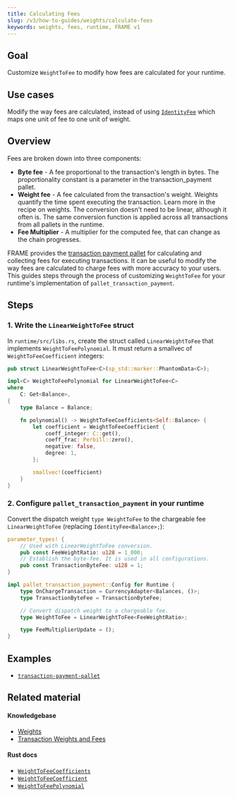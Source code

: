 ```yaml
---
title: Calculating Fees
slug: /v3/how-to-guides/weights/calculate-fees
keywords: weights, fees, runtime, FRAME v1
---
```


## Goal

Customize `WeightToFee` to modify how fees are calculated for your runtime.

## Use cases

Modify the way fees are calculated, instead of using [`IdentityFee`][identityfee-rustdocs] which maps one unit of fee to one unit of weight.

## Overview

Fees are broken down into three components:

- **Byte fee** - A fee proportional to the transaction's length in bytes. The proportionality constant is a parameter in the transaction_payment pallet.
- **Weight fee** - A fee calculated from the transaction's weight. Weights quantify the time spent executing the transaction. Learn more in the recipe on weights. The conversion doesn't need to be linear, although it often is. The same conversion function is applied across all transactions from all pallets in the runtime.
- **Fee Multiplier** - A multiplier for the computed fee, that can change as the chain progresses.

FRAME provides the [transaction payment pallet][transaction-frame] for calculating and collecting fees for executing transactions. It
can be useful to modify the way fees are calculated to charge fees with more accuracy to your users. This guides steps through the process of customizing `WeightToFee` for your runtime's implementation of `pallet_transaction_payment`.

## Steps

### 1. Write the `LinearWeightToFee` struct

In `runtime/src/libs.rs`, create the struct called `LinearWeightToFee` that implements `WeightToFeePolynomial`. It must return
a smallvec of `WeightToFeeCoefficient` integers:

```rust
pub struct LinearWeightToFee<C>(sp_std::marker::PhantomData<C>);

impl<C> WeightToFeePolynomial for LinearWeightToFee<C>
where
	C: Get<Balance>,
{
	type Balance = Balance;

	fn polynomial() -> WeightToFeeCoefficients<Self::Balance> {
		let coefficient = WeightToFeeCoefficient {
			coeff_integer: C::get(),
			coeff_frac: Perbill::zero(),
			negative: false,
			degree: 1,
		};

		smallvec!(coefficient)
	}
}
```

### 2. Configure `pallet_transaction_payment` in your runtime

Convert the dispatch weight
`type WeightToFee` to the chargeable fee `LinearWeightToFee` (replacing `IdentityFee<Balance>;`):

```rust
parameter_types! {
    // Used with LinearWeightToFee conversion.
	pub const FeeWeightRatio: u128 = 1_000;
	// Establish the byte-fee. It is used in all configurations.
	pub const TransactionByteFee: u128 = 1;
}

impl pallet_transaction_payment::Config for Runtime {
	type OnChargeTransaction = CurrencyAdapter<Balances, ()>;
	type TransactionByteFee = TransactionByteFee;

	// Convert dispatch weight to a chargeable fee.
	type WeightToFee = LinearWeightToFee<FeeWeightRatio>;

	type FeeMultiplierUpdate = ();
}
```

## Examples

- [`transaction-payment-pallet`][transaction-frame]

## Related material

#### Knowledgebase

- [Weights](https://substrate.dev/docs/en/knowledgebase/learn-substrate/weight)
- [Transaction Weights and Fees](https://substrate.dev/docs/en/knowledgebase/runtime/fees)

#### Rust docs

- [`WeightToFeeCoefficients`](https://substrate.dev/rustdocs/v3.0.0/frame_support/weights/type.WeightToFeeCoefficients.html)
- [`WeightToFeeCoefficient`](https://substrate.dev/rustdocs/v3.0.0/frame_support/weights/type.WeightToFeeCoefficient.html)
- [`WeightToFeePolynomial`](https://crates.parity.io/frame_support/weights/trait.WeightToFeePolynomial.html)

[transaction-frame]: https://github.com/paritytech/substrate/tree/master/frame/transaction-payment
[identityfee-rustdocs]: https://crates.parity.io/frame_support/weights/struct.IdentityFee.html
